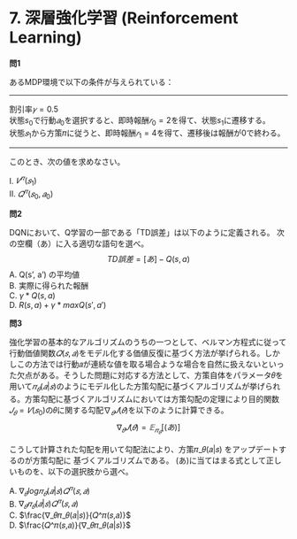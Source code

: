 # 7. 深層強化学習 (Reinforcement Learning)

**問1**

あるMDP環境で以下の条件が与えられている：

---

割引率$𝛾=0.5$  
状態$s_0$で行動$𝑎_0$を選択すると、即時報酬$𝑟_0=2$を得て、状態$s_1$に遷移する。  
状態$𝑠_1$から方策𝜋に従うと、即時報酬$𝑟_1=4$を得て、遷移後は報酬が0で終わる。

---

このとき、次の値を求めなさい。

I. $𝑉^𝜋(𝑠_1)$  
II. $𝑄^𝜋(𝑠_0,𝑎_0)$

**問2**

DQNにおいて、Q学習の一部である「TD誤差」は以下のように定義される。
次の空欄（あ）に入る適切な語句を選べ。
$$
TD誤差 = [あ] − Q(s, a)
$$
A. Q(s', a') の平均値  
B. 実際に得られた報酬  
C. ${γ * Q(s, a)}$  
D. ${R(s, a) + γ * maxQ(s', a')}$

**問3**

強化学習の基本的なアルゴリズムのうちの一つとして、ベルマン方程式に従って行動価値関数$𝑄(𝑠, 𝑎)$をモデル化する価値反復に基づく方法が挙げられる。しかしこの方法では行動𝑎が連続な値を取る場合ような場合を自然に扱えないといった欠点がある。そうした問題に対応する方法として、方策自体をパラメータ𝜃を用いて$𝜋_𝜃(𝑎|𝑠)$のようにモデル化した方策勾配に基づくアルゴリズムが挙げられる。方策勾配に基づくアルゴリズムにおいては方策勾配の定理により目的関数$𝐽_𝜃 = 𝑉(𝑠_0)$の𝜃に関する勾配$∇_𝜃𝐽(𝜃)$を以下のように計算できる。
$$
∇_𝜃𝐽(𝜃) = 𝔼_{𝜋_𝜃}[(あ)]
$$

こうして計算された勾配を用いて勾配法により、方策𝜋_𝜃(𝑎|𝑠) をアップデートするのが方策勾配に
基づくアルゴリズムである。
(あ)に当てはまる式として正しいものを、以下の選択肢から選べ。

A. $∇_𝜃log𝜋_𝜃(𝑎|𝑠)𝑄^𝜋(𝑠,𝑎)$  
B. $∇_𝜃𝜋_𝜃(𝑎|𝑠)𝑄^𝜋(𝑠,𝑎)$  
C. $\frac{∇_𝜃𝜋_𝜃(𝑎|𝑠)}{𝑄^𝜋(𝑠,𝑎)}$  
D. $\frac{𝑄^𝜋(𝑠,𝑎)}{∇_𝜃𝜋_𝜃(𝑎|𝑠)}$  
